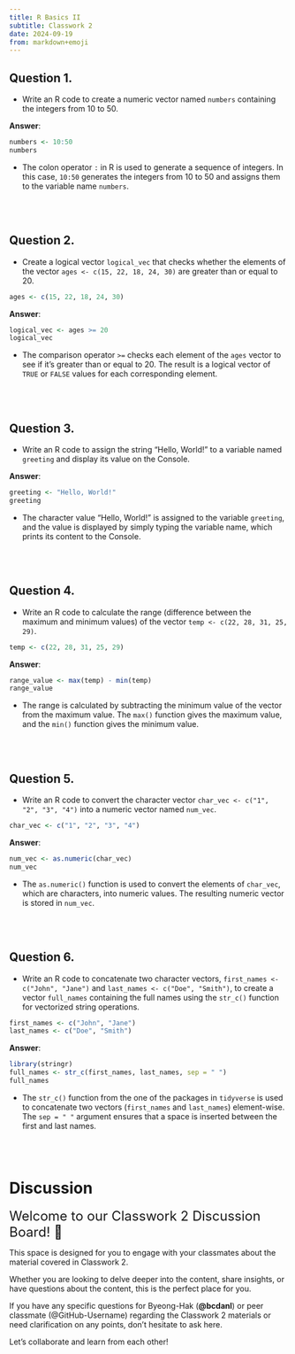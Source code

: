 ```yaml
---
title: R Basics II
subtitle: Classwork 2
date: 2024-09-19
from: markdown+emoji
---
```



## Question 1.
- Write an R code to create a numeric vector named `numbers` containing the integers from 10 to 50.

**Answer**:
```r
numbers <- 10:50
numbers
```
- The colon operator `:` in R is used to generate a sequence of integers. In this case, `10:50` generates the integers from 10 to 50 and assigns them to the variable name `numbers`.

<br><br>


## Question 2.
- Create a logical vector `logical_vec` that checks whether the elements of the vector `ages <- c(15, 22, 18, 24, 30)` are greater than or equal to 20.

```r
ages <- c(15, 22, 18, 24, 30)
```

**Answer**:
```r
logical_vec <- ages >= 20
logical_vec
```
- The comparison operator `>=` checks each element of the `ages` vector to see if it’s greater than or equal to 20. The result is a logical vector of `TRUE` or `FALSE` values for each corresponding element.

<br><br>


## Question 3.
- Write an R code to assign the string "Hello, World!" to a variable named `greeting` and display its value on the Console.

**Answer**:
```r
greeting <- "Hello, World!"
greeting
```
- The character value "Hello, World!" is assigned to the variable `greeting`, and the value is displayed by simply typing the variable name, which prints its content to the Console.

<br><br>

## Question 4.
- Write an R code to calculate the range (difference between the maximum and minimum values) of the vector `temp <- c(22, 28, 31, 25, 29)`.

```r
temp <- c(22, 28, 31, 25, 29)
```

**Answer**:
```r
range_value <- max(temp) - min(temp)
range_value
```
- The range is calculated by subtracting the minimum value of the vector from the maximum value. The `max()` function gives the maximum value, and the `min()` function gives the minimum value.

<br><br>


## Question 5.
- Write an R code to convert the character vector `char_vec <- c("1", "2", "3", "4")` into a numeric vector named `num_vec`.

```r
char_vec <- c("1", "2", "3", "4")
```

**Answer**:
```r
num_vec <- as.numeric(char_vec)
num_vec
```

- The `as.numeric()` function is used to convert the elements of `char_vec`, which are characters, into numeric values. The resulting numeric vector is stored in `num_vec`.

<br><br>

## Question 6.
- Write an R code to concatenate two character vectors, `first_names <- c("John", "Jane")` and `last_names <- c("Doe", "Smith")`, to create a vector `full_names` containing the full names using the `str_c()` function for vectorized string operations.

```r
first_names <- c("John", "Jane")
last_names <- c("Doe", "Smith")
```

**Answer**:
```r
library(stringr)
full_names <- str_c(first_names, last_names, sep = " ")
full_names
```

- The `str_c()` function from the one of the packages in `tidyverse` is used to concatenate two vectors (`first_names` and `last_names`) element-wise. The `sep = " "` argument ensures that a space is inserted between the first and last names.

<br><br>


# Discussion 

<font size = "5">Welcome to our Classwork 2 Discussion Board! 👋 </font>

This space is designed for you to engage with your classmates about the material covered in Classwork 2.

Whether you are looking to delve deeper into the content, share insights, or have questions about the content, this is the perfect place for you.

If you have any specific questions for Byeong-Hak (**@bcdanl**) or peer classmate (@GitHub-Username) regarding the Classwork 2 materials or need clarification on any points, don't hesitate to ask here. 

Let's collaborate and learn from each other!

